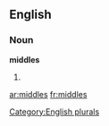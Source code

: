 
==English==

===Noun===
'''middles'''

# {{plural of|[[middle]]}}

[[Category:English plurals]]

[[ar:middles]]
[[fr:middles]]